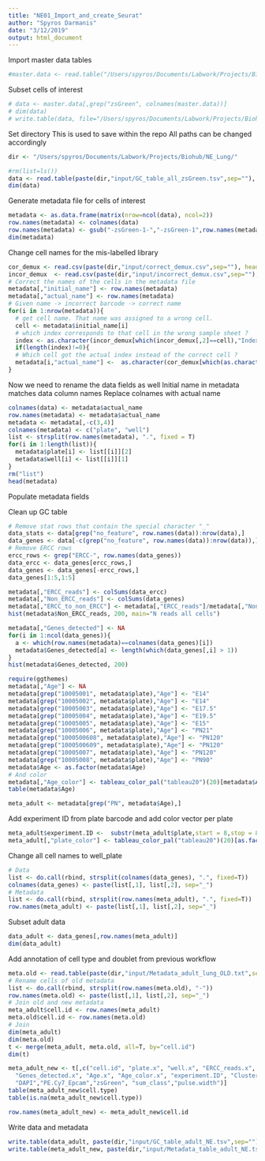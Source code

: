 ```yaml
---
title: "NE01_Import_and_create_Seurat"
author: "Spyros Darmanis"
date: "3/12/2019"
output: html_document
---
```


Import master data tables
```r
#master.data <- read.table("/Users/spyros/Documents/Labwork/Projects/Biohub/NE_Lung/master_input/CIRM_master_expression_count_table.tsv", row.names = 1)
```


Subset cells of interest 
```r
# data <- master.data[,grep("zsGreen", colnames(master.data))]
# dim(data)
# write.table(data, file="/Users/spyros/Documents/Labwork/Projects/Biohub/NE_Lung/input/GC_table_all_zsGreen.tsv")
```

Set directory
This is used to save within the repo
All paths can be changed accordingly
```r
dir <- "/Users/spyros/Documents/Labwork/Projects/Biohub/NE_Lung/"
```

```r
#rm(list=ls())
data <- read.table(paste(dir,"input/GC_table_all_zsGreen.tsv",sep=""), row.names = 1, header = T)
dim(data)
```

Generate metadata file for cells of interest
```r
metadata <- as.data.frame(matrix(nrow=ncol(data), ncol=2))
row.names(metadata) <- colnames(data)
row.names(metadata) <- gsub("-zsGreen-1-","-zsGreen-1",row.names(metadata))
dim(metadata)
```

Change cell names for the mis-labelled library
```r
cor_demux <- read.csv(paste(dir,"input/correct_demux.csv",sep=""), header=T)
incor_demux  <- read.csv(paste(dir,"input/incorrect_demux.csv",sep=""), header=T)
# Correct the names of the cells in the metadata file 
metadata[,"initial_name"] <- row.names(metadata)
metadata[,"actual_name"] <- row.names(metadata)
# Given name -> incorrect barcode -> correct name 
for(i in 1:nrow(metadata)){
  # get cell name. That name was assigned to a wrong cell. 
  cell <- metadata$initial_name[i]
  # which index corresponds to that cell in the wrong sample sheet ? 
  index <- as.character(incor_demux[which(incor_demux[,2]==cell),"Index"])
  if(length(index)!=0){
  # Which cell got the actual index instead of the correct cell ? 
  metadata[i,"actual_name"] <-  as.character(cor_demux[which(as.character(cor_demux$Index)==index),"SampleID"])}
}
```

Now we need to rename the data fields as well 
Initial name in metadata matches data column names 
Replace colnames with actual name 
```r
colnames(data) <- metadata$actual_name
row.names(metadata) <- metadata$actual_name
metadata <- metadata[,-c(3,4)]
colnames(metadata) <- c("plate", "well")
list <- strsplit(row.names(metadata), ".", fixed = T)
for(i in 1:length(list)){
  metadata$plate[i] <- list[[i]][2]
  metadata$well[i] <- list[[i]][1]
}
rm("list")
head(metadata)
```

Populate metadata fields

Clean up GC table
```r
# Remove stat rows that contain the special character "_"
data_stats <- data[grep("no_feature", row.names(data)):nrow(data),]
data_genes <- data[-c(grep("no_feature", row.names(data)):nrow(data)),]
# Remove ERCC rows 
ercc_rows <- grep("ERCC-", row.names(data_genes))
data_ercc <- data_genes[ercc_rows,]
data_genes <- data_genes[-ercc_rows,]
data_genes[1:5,1:5]
```

```r
metadata[,"ERCC_reads"] <- colSums(data_ercc) 
metadata[,"Non_ERCC_reads"] <- colSums(data_genes) 
metadata[,"ERCC_to_non_ERCC"] <- metadata[,"ERCC_reads"]/metadata[,"Non_ERCC_reads"]
hist(metadata$Non_ERCC_reads, 200, main="N reads all cells")
```

```r
metadata[,"Genes_detected"] <- NA
for(i in 1:ncol(data_genes)){
  a <- which(row.names(metadata)==colnames(data_genes)[i])
  metadata$Genes_detected[a] <- length(which(data_genes[,i] > 1))
}
hist(metadata$Genes_detected, 200)
```

```r
require(ggthemes)
metadata[,"Age"] <- NA 
metadata[grep("10005001", metadata$plate),"Age"] <- "E14"
metadata[grep("10005002", metadata$plate),"Age"] <- "E14"
metadata[grep("10005003", metadata$plate),"Age"] <- "E17.5"
metadata[grep("10005004", metadata$plate),"Age"] <- "E19.5"
metadata[grep("10005005", metadata$plate),"Age"] <- "E15"
metadata[grep("10005006", metadata$plate),"Age"] <- "PN21"
metadata[grep("1000500608", metadata$plate),"Age"] <- "PN120"
metadata[grep("1000500609", metadata$plate),"Age"] <- "PN120"
metadata[grep("10005007", metadata$plate),"Age"] <- "PN120"
metadata[grep("10005008", metadata$plate),"Age"] <- "PN90"
metadata$Age <- as.factor(metadata$Age)
# And color 
metadata[,"Age_color"] <- tableau_color_pal("tableau20")(20)[metadata$Age]
table(metadata$Age)
```

```r
meta_adult <- metadata[grep("PN", metadata$Age),]
```

Add experiment ID from plate barcode and add color vector per plate 
```r
meta_adult$experiment.ID <-  substr(meta_adult$plate,start = 8,stop = 8)
meta_adult[,"plate_color"] <- tableau_color_pal("tableau20")(20)[as.factor(meta_adult$plate)]
```


Change all cell names to well_plate
```r
# Data
list <- do.call(rbind, strsplit(colnames(data_genes), ".", fixed=T))
colnames(data_genes) <- paste(list[,1], list[,2], sep="_")
# Metadata
list <- do.call(rbind, strsplit(row.names(meta_adult), ".", fixed=T))
row.names(meta_adult) <- paste(list[,1], list[,2], sep="_")
```

Subset adult data 
```r
data_adult <- data_genes[,row.names(meta_adult)]
dim(data_adult)
```

Add annotation of cell type and doublet from previous workflow 
```r
meta.old <- read.table(paste(dir,"input/Metadata_adult_lung_OLD.txt",sep=""), header=T, row.names = 1)
# Rename cells of old metadata
list <- do.call(rbind, strsplit(row.names(meta.old), "-"))
row.names(meta.old) <- paste(list[,1], list[,2], sep="_")
# Join old and new metadata
meta_adult$cell.id <- row.names(meta_adult)
meta.old$cell.id <- row.names(meta.old)
# Join
dim(meta_adult)
dim(meta.old)
t <- merge(meta_adult, meta.old, all=T, by="cell.id")
dim(t)
```

```r
meta_adult_new <- t[,c("cell.id", "plate.x", "well.x", "ERCC_reads.x", "Non_ERCC_reads.x", "ERCC_to_non_ERCC.x", 
  "Genes_detected.x", "Age.x", "Age_color.x", "experiment.ID", "Cluster_2d", "cell.type", "FSC", "SSC", "APC_Lineage",
  "DAPI","PE.Cy7_Epcam","zsGreen", "sum_class","pulse.width")]
table(meta_adult_new$cell.type)
table(is.na(meta_adult_new$cell.type))
```

```r
row.names(meta_adult_new) <- meta_adult_new$cell.id
```

Write data and metadata
```r
write.table(data_adult, paste(dir,"input/GC_table_adult_NE.tsv",sep=""))
write.table(meta_adult_new, paste(dir,"input/Metadata_table_adult_NE.tsv",sep=""))
```




